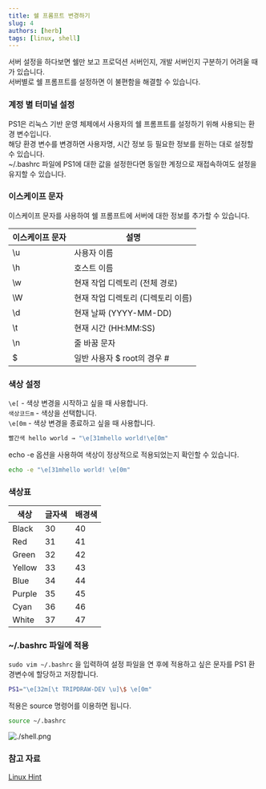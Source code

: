 ```yaml
---
title: 쉘 프롬프트 변경하기
slug: 4
authors: [herb]
tags: [linux, shell]
---
```


서버 설정을 하다보면 쉘만 보고 프로덕션 서버인지, 개발 서버인지 구분하기 어려울 때가 있습니다.  
서버별로 쉘 프롬프트를 설정하면 이 불편함을 해결할 수 있습니다.  

### 계정 별 터미널 설정

PS1은 리눅스 기반 운영 체제에서 사용자의 쉘 프롬프트를 설정하기 위해 사용되는 환경 변수입니다.  
해당 환경 변수를 변경하면 사용자명, 시간 정보 등 필요한 정보를 원하는 대로 설정할 수 있습니다.  
~/.bashrc 파일에 PS1에 대한 값을 설정한다면 동일한 계정으로 재접속하여도 설정을 유지할 수 있습니다.  

### 이스케이프 문자

이스케이프 문자를 사용하여 쉘 프롬프트에 서버에 대한 정보를 추가할 수 있습니다.  

| 이스케이프 문자 | 설명 |
| --- | --- |
| \u | 사용자 이름 |
| \h | 호스트 이름 |
| \w | 현재 작업 디렉토리 (전체 경로) |
| \W | 현재 작업 디렉토리 (디렉토리 이름) |
| \d | 현재 날짜 (YYYY-MM-DD) |
| \t | 현재 시간 (HH:MM:SS) |
| \n | 줄 바꿈 문자 |
| \$ | 일반 사용자 $ root의 경우 # |

### 색상 설정

`\e[` - 색상 변경을 시작하고 싶을 때 사용합니다.  
`색상코드m` - 색상을 선택합니다.  
`\e[0m` - 색상 변경을 종료하고 싶을 때 사용합니다.

```bash
빨간색 hello world → "\e[31mhello world!\e[0m"
```

echo -e 옵션을 사용하여 색상이 정상적으로 적용되었는지 확인할 수 있습니다.  

```bash
echo -e "\e[31mhello world! \e[0m"
```

### 색상표

| 색상 | 글자색 | 배경색 |
| --- | --- | --- |
| Black | 30 | 40 |
| Red | 31 | 41 |
| Green | 32 | 42 |
| Yellow | 33 | 43 |
| Blue | 34 | 44 |
| Purple | 35 | 45 |
| Cyan | 36 | 46 |
| White | 37 | 47 |

### ~/.bashrc 파일에 적용

`sudo vim ~/.bashrc` 을 입력하여 설정 파일을 연 후에 적용하고 싶은 문자를 PS1 환경변수에 할당하고 저장합니다.  

```bash title="~/.bashrc"
PS1="\e[32m[\t TRIPDRAW-DEV \u]\$ \e[0m"
```

적용은 source 명령어를 이용하면 됩니다.  

```bash
source ~/.bashrc
```

![./shell.png](./shell.png)

### 참고 자료

[Linux Hint](https://linuxhint.com/bash-ps1-customization/)
